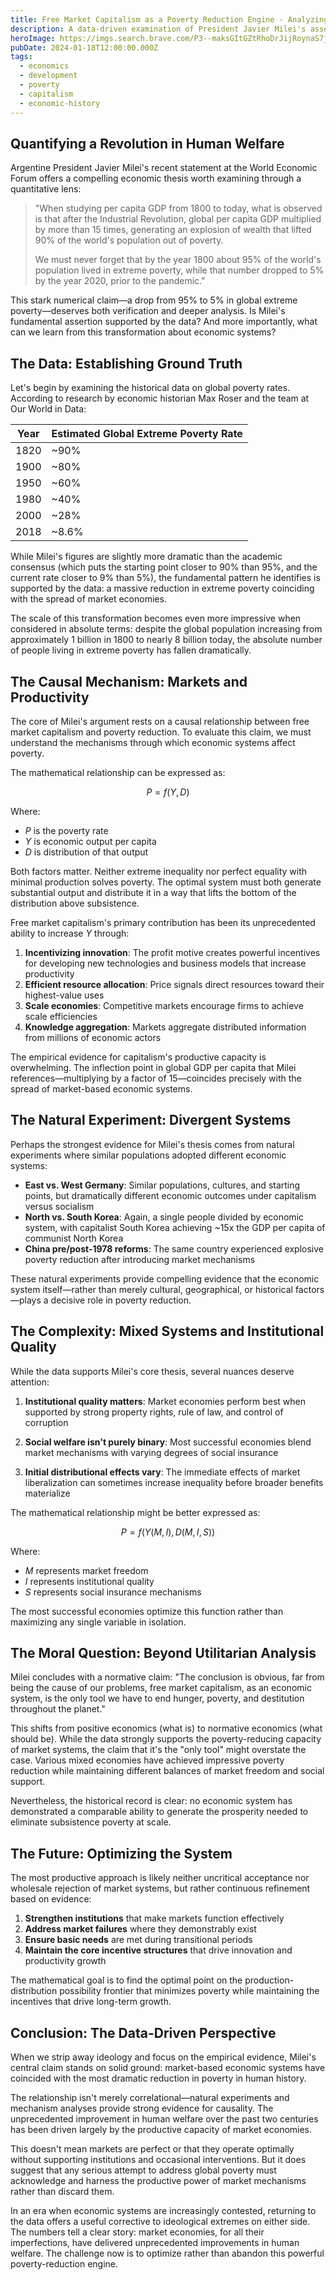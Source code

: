 ```yaml
---
title: Free Market Capitalism as a Poverty Reduction Engine - Analyzing Milei's WEF Claims
description: A data-driven examination of President Javier Milei's assertion that free market capitalism has been the primary driver of global poverty reduction, with historical context and economic analysis.
heroImage: https://imgs.search.brave.com/P3--maksGItGZtRhoDrJijRoynaS7j5RaibPpJBIkvY/rs:fit:860:0:0:0/g:ce/aHR0cHM6Ly9tZWRp/YS5nZXR0eWltYWdl/cy5jb20vaWQvNTMx/NTA4OTEvcGhvdG8v/aXJhbmlhbi1kZWFs/ZXJzLXBsYWNlLW9y/ZGVycy1hdC10ZWhy/YW4tc3RvY2stbWFy/a2V0LTI2LWp1bmUt/MjAwNS1pcmFucy1w/cmVzaWRlbnQtZWxl/Y3QtbWFobW9vZC5q/cGc_cz02MTJ4NjEy/Jnc9MCZrPTIwJmM9/eTdENWlKWFUwZFR1/WTg4QnNURmpTNGVW/MHBIZ0hFYko0bTJa/eGF2VVBJUT0
pubDate: 2024-01-18T12:00:00.000Z
tags:
  - economics
  - development
  - poverty
  - capitalism
  - economic-history
---
```


## Quantifying a Revolution in Human Welfare

Argentine President Javier Milei's recent statement at the World Economic Forum offers a compelling economic thesis worth examining through a quantitative lens:

> "When studying per capita GDP from 1800 to today, what is observed is that after the Industrial Revolution, global per capita GDP multiplied by more than 15 times, generating an explosion of wealth that lifted 90% of the world's population out of poverty.
> 
> We must never forget that by the year 1800 about 95% of the world's population lived in extreme poverty, while that number dropped to 5% by the year 2020, prior to the pandemic."

This stark numerical claim—a drop from 95% to 5% in global extreme poverty—deserves both verification and deeper analysis. Is Milei's fundamental assertion supported by the data? And more importantly, what can we learn from this transformation about economic systems?

## The Data: Establishing Ground Truth

Let's begin by examining the historical data on global poverty rates. According to research by economic historian Max Roser and the team at Our World in Data:

| Year | Estimated Global Extreme Poverty Rate |
|------|---------------------------------------|
| 1820 | ~90% |
| 1900 | ~80% |
| 1950 | ~60% |
| 1980 | ~40% |
| 2000 | ~28% |
| 2018 | ~8.6% |

While Milei's figures are slightly more dramatic than the academic consensus (which puts the starting point closer to 90% than 95%, and the current rate closer to 9% than 5%), the fundamental pattern he identifies is supported by the data: a massive reduction in extreme poverty coinciding with the spread of market economies.

The scale of this transformation becomes even more impressive when considered in absolute terms: despite the global population increasing from approximately 1 billion in 1800 to nearly 8 billion today, the absolute number of people living in extreme poverty has fallen dramatically.

## The Causal Mechanism: Markets and Productivity

The core of Milei's argument rests on a causal relationship between free market capitalism and poverty reduction. To evaluate this claim, we must understand the mechanisms through which economic systems affect poverty.

The mathematical relationship can be expressed as:

$$P = f(Y, D)$$

Where:
- $P$ is the poverty rate
- $Y$ is economic output per capita
- $D$ is distribution of that output

Both factors matter. Neither extreme inequality nor perfect equality with minimal production solves poverty. The optimal system must both generate substantial output and distribute it in a way that lifts the bottom of the distribution above subsistence.

Free market capitalism's primary contribution has been its unprecedented ability to increase $Y$ through:

1. **Incentivizing innovation**: The profit motive creates powerful incentives for developing new technologies and business models that increase productivity
2. **Efficient resource allocation**: Price signals direct resources toward their highest-value uses
3. **Scale economies**: Competitive markets encourage firms to achieve scale efficiencies
4. **Knowledge aggregation**: Markets aggregate distributed information from millions of economic actors

The empirical evidence for capitalism's productive capacity is overwhelming. The inflection point in global GDP per capita that Milei references—multiplying by a factor of 15—coincides precisely with the spread of market-based economic systems.

## The Natural Experiment: Divergent Systems

Perhaps the strongest evidence for Milei's thesis comes from natural experiments where similar populations adopted different economic systems:

- **East vs. West Germany**: Similar populations, cultures, and starting points, but dramatically different economic outcomes under capitalism versus socialism
- **North vs. South Korea**: Again, a single people divided by economic system, with capitalist South Korea achieving ~15x the GDP per capita of communist North Korea
- **China pre/post-1978 reforms**: The same country experienced explosive poverty reduction after introducing market mechanisms

These natural experiments provide compelling evidence that the economic system itself—rather than merely cultural, geographical, or historical factors—plays a decisive role in poverty reduction.

## The Complexity: Mixed Systems and Institutional Quality

While the data supports Milei's core thesis, several nuances deserve attention:

1. **Institutional quality matters**: Market economies perform best when supported by strong property rights, rule of law, and control of corruption

2. **Social welfare isn't purely binary**: Most successful economies blend market mechanisms with varying degrees of social insurance

3. **Initial distributional effects vary**: The immediate effects of market liberalization can sometimes increase inequality before broader benefits materialize

The mathematical relationship might be better expressed as:

$$P = f(Y(M, I), D(M, I, S))$$

Where:
- $M$ represents market freedom
- $I$ represents institutional quality
- $S$ represents social insurance mechanisms

The most successful economies optimize this function rather than maximizing any single variable in isolation.

## The Moral Question: Beyond Utilitarian Analysis

Milei concludes with a normative claim: "The conclusion is obvious, far from being the cause of our problems, free market capitalism, as an economic system, is the only tool we have to end hunger, poverty, and destitution throughout the planet."

This shifts from positive economics (what is) to normative economics (what should be). While the data strongly supports the poverty-reducing capacity of market systems, the claim that it's the "only tool" might overstate the case. Various mixed economies have achieved impressive poverty reduction while maintaining different balances of market freedom and social support.

Nevertheless, the historical record is clear: no economic system has demonstrated a comparable ability to generate the prosperity needed to eliminate subsistence poverty at scale.

## The Future: Optimizing the System

The most productive approach is likely neither uncritical acceptance nor wholesale rejection of market systems, but rather continuous refinement based on evidence:

1. **Strengthen institutions** that make markets function effectively
2. **Address market failures** where they demonstrably exist
3. **Ensure basic needs** are met during transitional periods
4. **Maintain the core incentive structures** that drive innovation and productivity growth

The mathematical goal is to find the optimal point on the production-distribution possibility frontier that minimizes poverty while maintaining the incentives that drive long-term growth.

## Conclusion: The Data-Driven Perspective

When we strip away ideology and focus on the empirical evidence, Milei's central claim stands on solid ground: market-based economic systems have coincided with the most dramatic reduction in poverty in human history.

The relationship isn't merely correlational—natural experiments and mechanism analyses provide strong evidence for causality. The unprecedented improvement in human welfare over the past two centuries has been driven largely by the productive capacity of market economies.

This doesn't mean markets are perfect or that they operate optimally without supporting institutions and occasional interventions. But it does suggest that any serious attempt to address global poverty must acknowledge and harness the productive power of market mechanisms rather than discard them.

In an era when economic systems are increasingly contested, returning to the data offers a useful corrective to ideological extremes on either side. The numbers tell a clear story: market economies, for all their imperfections, have delivered unprecedented improvements in human welfare. The challenge now is to optimize rather than abandon this powerful poverty-reduction engine. 